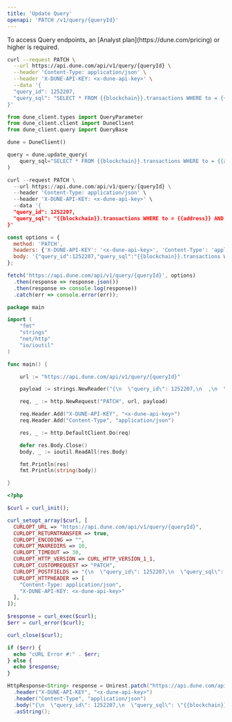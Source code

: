 ```yaml
---
title: 'Update Query'
openapi: 'PATCH /v1/query/{queryId}'
---
```


<Note>
To access Query endpoints, an [Analyst plan](https://dune.com/pricing) or higher is required.
</Note>

<RequestExample>

```bash cURL
curl --request PATCH \
  --url https://api.dune.com/api/v1/query/{queryId} \
  --header 'Content-Type: application/json' \
  --header 'X-DUNE-API-KEY: <x-dune-api-key>' \
  --data '{
  "query_id": 1252207,
  "query_sql": "SELECT * FROM {{blockchain}}.transactions WHERE to = {{address}} AND block_number > {{blocknumber}}",
}'
```

```python Python SDK
from dune_client.types import QueryParameter
from dune_client.client import DuneClient
from dune_client.query import QueryBase

dune = DuneClient()

query = dune.update_query(
    query_sql="SELECT * FROM {{blockchain}}.transactions WHERE to = {{address}} AND block_number > {{blocknumber}}"
)
```

```python Python
curl --request PATCH \
  --url https://api.dune.com/api/v1/query/{queryId} \
  --header 'Content-Type: application/json' \
  --header 'X-DUNE-API-KEY: <x-dune-api-key>' \
  --data '{
  "query_id": 1252207,
  "query_sql": "{{blockchain}}.transactions WHERE to = {{address}} AND block_number > {{blocknumber}}"
}'
```

```javascript JavaScript
const options = {
  method: 'PATCH',
  headers: {'X-DUNE-API-KEY': '<x-dune-api-key>', 'Content-Type': 'application/json'},
  body: '{"query_id":1252207,"query_sql":"{{blockchain}}.transactions WHERE to = {{address}} AND block_number > {{blocknumber}}"}'
};

fetch('https://api.dune.com/api/v1/query/{queryId}', options)
  .then(response => response.json())
  .then(response => console.log(response))
  .catch(err => console.error(err));
```

```go Go
package main

import (
	"fmt"
	"strings"
	"net/http"
	"io/ioutil"
)

func main() {

	url := "https://api.dune.com/api/v1/query/{queryId}"

	payload := strings.NewReader("{\n  \"query_id\": 1252207,\n  ,\n  \"query_sql\": \"{{blockchain}}.transactions WHERE to = {{address}} AND block_number > {{blocknumber}}\"}")

	req, _ := http.NewRequest("PATCH", url, payload)

	req.Header.Add("X-DUNE-API-KEY", "<x-dune-api-key>")
	req.Header.Add("Content-Type", "application/json")

	res, _ := http.DefaultClient.Do(req)

	defer res.Body.Close()
	body, _ := ioutil.ReadAll(res.Body)

	fmt.Println(res)
	fmt.Println(string(body))

}
```

```php PHP
<?php

$curl = curl_init();

curl_setopt_array($curl, [
  CURLOPT_URL => "https://api.dune.com/api/v1/query/{queryId}",
  CURLOPT_RETURNTRANSFER => true,
  CURLOPT_ENCODING => "",
  CURLOPT_MAXREDIRS => 10,
  CURLOPT_TIMEOUT => 30,
  CURLOPT_HTTP_VERSION => CURL_HTTP_VERSION_1_1,
  CURLOPT_CUSTOMREQUEST => "PATCH",
  CURLOPT_POSTFIELDS => "{\n  \"query_id\": 1252207,\n  \"query_sql\": \"{{blockchain}}.transactions WHERE to = {{address}} AND block_number > {{blocknumber}}\"}",
  CURLOPT_HTTPHEADER => [
    "Content-Type: application/json",
    "X-DUNE-API-KEY: <x-dune-api-key>"
  ],
]);

$response = curl_exec($curl);
$err = curl_error($curl);

curl_close($curl);

if ($err) {
  echo "cURL Error #:" . $err;
} else {
  echo $response;
}
```

```java Java
HttpResponse<String> response = Unirest.patch("https://api.dune.com/api/v1/query/{queryId}")
  .header("X-DUNE-API-KEY", "<x-dune-api-key>")
  .header("Content-Type", "application/json")
  .body("{\n  \"query_id\": 1252207,\n  \"query_sql\": \"{{blockchain}}.transactions WHERE to = {{address}} AND block_number > {{blocknumber}}\"}")
  .asString();
```

</RequestExample>